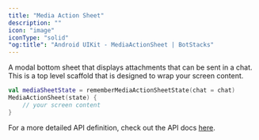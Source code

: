 ```yaml
---
title: "Media Action Sheet"
description: ""
icon: "image"
iconType: "solid"
"og:title": "Android UIKit - MediaActionSheet | BotStacks"
---
```


A modal bottom sheet that displays attachments that can be sent in a chat. This is a top level scaffold that is designed to wrap your screen content.

```Kotlin
val mediaSheetState = rememberMediaActionSheetState(chat = chat)
MediaActionSheet(state) {
    // your screen content
}
```

For a more detailed API definition, check out the API docs [here](https://docs.botstacks.ai/api-reference/introduction).

